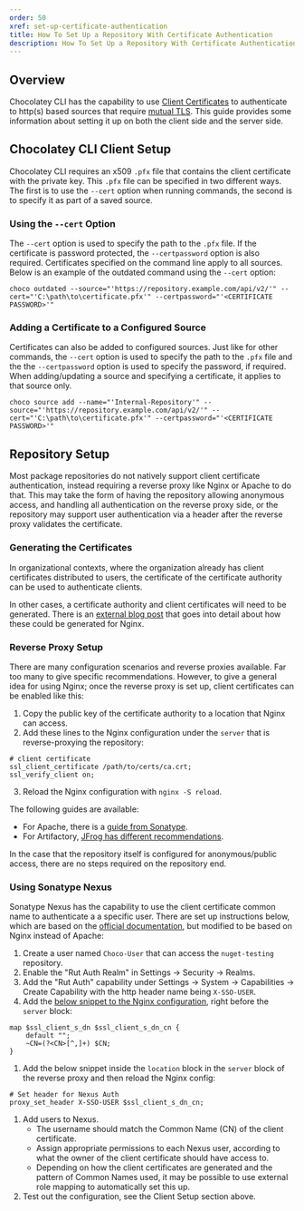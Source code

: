```yaml
---
order: 50
xref: set-up-certificate-authentication
title: How To Set Up a Repository With Certificate Authentication
description: How To Set Up a Repository With Certificate Authentication
---
```


## Overview

Chocolatey CLI has the capability to use [Client Certificates](https://en.wikipedia.org/wiki/Client_certificate) to authenticate to http(s) based sources that require [mutual TLS](https://en.wikipedia.org/wiki/Transport_Layer_Security#Client-authenticated_TLS_handshake). This guide provides some information about setting it up on both the client side and the server side.

## Chocolatey CLI Client Setup

Chocolatey CLI requires an x509 `.pfx` file that contains the client certificate with the private key. This `.pfx` file can be specified in two different ways. The first is to use the `--cert` option when running commands, the second is to specify it as part of a saved source.

### Using the `--cert` Option

The `--cert` option is used to specify the path to the `.pfx` file. If the certificate is password protected, the `--certpassword` option is also required. Certificates specified on the command line apply to all sources. Below is an example of the outdated command using the `--cert` option:

```
choco outdated --source="'https://repository.example.com/api/v2/'" --cert="'C:\path\to\certificate.pfx'" --certpassword="'<CERTIFICATE PASSWORD>'"
```

### Adding a Certificate to a Configured Source

Certificates can also be added to configured sources. Just like for other commands, the `--cert` option is used to specify the path to the `.pfx` file and the the `--certpassword` option is used to specify the password, if required. When adding/updating a source and specifying a certificate, it applies to that source only.

```
choco source add --name="'Internal-Repository'" --source="'https://repository.example.com/api/v2/'" --cert="'C:\path\to\certificate.pfx'" --certpassword="'<CERTIFICATE PASSWORD>'"
```

## Repository Setup

Most package repositories do not natively support client certificate authentication, instead requiring a reverse proxy like Nginx or Apache to do that. This may take the form of having the repository allowing anonymous access, and handling all authentication on the reverse proxy side, or the repository may support user authentication via a header after the reverse proxy validates the certificate.

### Generating the Certificates

In organizational contexts, where the organization already has client certificates distributed to users, the certificate of the certificate authority can be used to authenticate clients.

In other cases, a certificate authority and client certificates will need to be generated. There is an [external blog post](https://fardog.io/blog/2017/12/30/client-side-certificate-authentication-with-nginx/) that goes into detail about how these could be generated for Nginx.

### Reverse Proxy Setup

There are many configuration scenarios and reverse proxies available. Far too many to give specific recommendations. However, to give a general idea for using Nginx; once the reverse proxy is set up, client certificates can be enabled like this:

1. Copy the public key of the certificate authority to a location that Nginx can access.
2. Add these lines to the Nginx configuration under the `server` that is reverse-proxying the repository:
```
# client certificate
ssl_client_certificate /path/to/certs/ca.crt;
ssl_verify_client on;
```
3. Reload the Nginx configuration with `nginx -S reload`.

The following guides are available:

* For Apache, there is a [guide from Sonatype](https://help.sonatype.com/repomanager3/nexus-repository-administration/user-authentication/authentication-via-remote-user-token#AuthenticationviaRemoteUserToken-ConfiguringtheReverseProxy).
* For Artifactory, [JFrog has different recommendations](https://www.jfrog.com/confluence/display/JFROG/HTTP+Settings#HTTPSettings-ConfiguringaReverseProxytoSupportmTLSconfigreverseproxy).

In the case that the repository itself is configured for anonymous/public access, there are no steps required on the repository end.

### Using Sonatype Nexus

Sonatype Nexus has the capability to use the client certificate common name to authenticate a a specific user. There are set up instructions below, which are based on the [official documentation](https://help.sonatype.com/repomanager3/nexus-repository-administration/user-authentication/authentication-via-remote-user-token), but modified to be based on Nginx instead of Apache:

1. Create a user named `Choco-User` that can access the `nuget-testing` repository.
1. Enable the "Rut Auth Realm" in Settings -> Security -> Realms.
1. Add the "Rut Auth" capability under Settings -> System ->  Capabilities -> Create Capability with the http header name being `X-SSO-USER`.
1. Add the [below snippet to the Nginx configuration](https://stackoverflow.com/questions/55325548/getting-common-name-from-distinguished-name-of-client-certificate-in-nginx), right before the `server` block:

```
map $ssl_client_s_dn $ssl_client_s_dn_cn {
    default "";
    ~CN=(?<CN>[^,]+) $CN;
}
```
1. Add the below snippet inside the `location` block in the `server` block of the reverse proxy and then reload the Nginx config:

```
# Set header for Nexus Auth
proxy_set_header X-SSO-USER $ssl_client_s_dn_cn;
```
1. Add users to Nexus.
    * The username should match the Common Name (CN) of the client certificate.
    * Assign appropriate permissions to each Nexus user, according to what the owner of the client certificate should have access to.
    * Depending on how the client certificates are generated and the pattern of Common Names used, it may be possible to use external role mapping to automatically set this up.
1. Test out the configuration, see the Client Setup section above.
